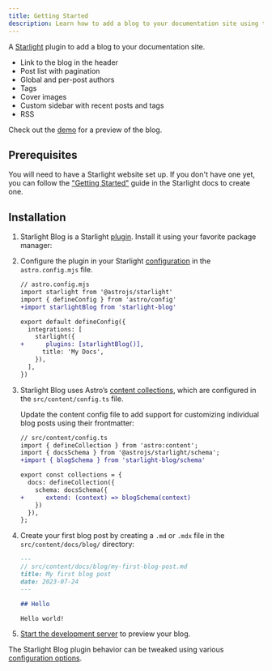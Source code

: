 ```yaml
---
title: Getting Started
description: Learn how to add a blog to your documentation site using the Starlight Blog plugin.
---
```


A [Starlight](https://starlight.astro.build) plugin to add a blog to your documentation site.

- Link to the blog in the header
- Post list with pagination
- Global and per-post authors
- Tags
- Cover images
- Custom sidebar with recent posts and tags
- RSS

Check out the [demo](/blog/) for a preview of the blog.

## Prerequisites

You will need to have a Starlight website set up.
If you don't have one yet, you can follow the ["Getting Started"](https://starlight.astro.build/getting-started) guide in the Starlight docs to create one.

## Installation


<Steps>

1. Starlight Blog is a Starlight [plugin](https://starlight.astro.build/reference/plugins/). Install it using your favorite package manager:

   <PackageManagers pkg="starlight-blog" />

2. Configure the plugin in your Starlight [configuration](https://starlight.astro.build/reference/configuration/#plugins) in the `astro.config.mjs` file.

   ```diff lang="js"
   // astro.config.mjs
   import starlight from '@astrojs/starlight'
   import { defineConfig } from 'astro/config'
   +import starlightBlog from 'starlight-blog'

   export default defineConfig({
     integrations: [
       starlight({
   +      plugins: [starlightBlog()],
         title: 'My Docs',
       }),
     ],
   })
   ```

3. Starlight Blog uses Astro’s [content collections](https://docs.astro.build/en/guides/content-collections/), which are configured in the `src/content/config.ts` file.

   Update the content config file to add support for customizing individual blog posts using their frontmatter:

   ```diff lang="ts"
   // src/content/config.ts
   import { defineCollection } from 'astro:content';
   import { docsSchema } from '@astrojs/starlight/schema';
   +import { blogSchema } from 'starlight-blog/schema'

   export const collections = {
     docs: defineCollection({
       schema: docsSchema({
   +      extend: (context) => blogSchema(context)
       })
     }),
   };
   ```

4. Create your first blog post by creating a `.md` or `.mdx` file in the `src/content/docs/blog/` directory:

   ```md
   ---
   // src/content/docs/blog/my-first-blog-post.md
   title: My first blog post
   date: 2023-07-24
   ---

   ## Hello

   Hello world!
   ```

5. [Start the development server](https://starlight.astro.build/getting-started/#start-the-development-server) to preview your blog.

</Steps>

The Starlight Blog plugin behavior can be tweaked using various [configuration options](/configuration).
